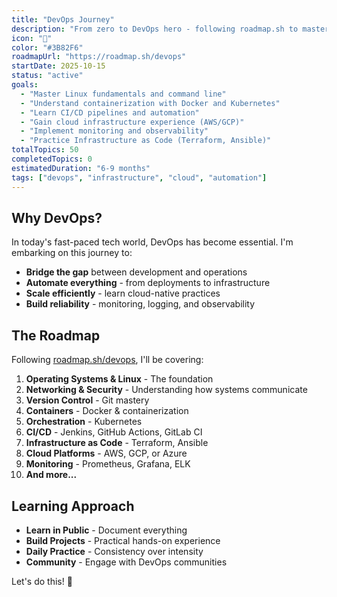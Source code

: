 ```yaml
---
title: "DevOps Journey"
description: "From zero to DevOps hero - following roadmap.sh to master infrastructure, automation, and cloud operations"
icon: "🚀"
color: "#3B82F6"
roadmapUrl: "https://roadmap.sh/devops"
startDate: 2025-10-15
status: "active"
goals:
  - "Master Linux fundamentals and command line"
  - "Understand containerization with Docker and Kubernetes"
  - "Learn CI/CD pipelines and automation"
  - "Gain cloud infrastructure experience (AWS/GCP)"
  - "Implement monitoring and observability"
  - "Practice Infrastructure as Code (Terraform, Ansible)"
totalTopics: 50
completedTopics: 0
estimatedDuration: "6-9 months"
tags: ["devops", "infrastructure", "cloud", "automation"]
---
```


## Why DevOps?

In today's fast-paced tech world, DevOps has become essential. I'm embarking on this journey to:

- **Bridge the gap** between development and operations
- **Automate everything** - from deployments to infrastructure
- **Scale efficiently** - learn cloud-native practices
- **Build reliability** - monitoring, logging, and observability

## The Roadmap

Following [roadmap.sh/devops](https://roadmap.sh/devops), I'll be covering:

1. **Operating Systems & Linux** - The foundation
2. **Networking & Security** - Understanding how systems communicate
3. **Version Control** - Git mastery
4. **Containers** - Docker & containerization
5. **Orchestration** - Kubernetes
6. **CI/CD** - Jenkins, GitHub Actions, GitLab CI
7. **Infrastructure as Code** - Terraform, Ansible
8. **Cloud Platforms** - AWS, GCP, or Azure
9. **Monitoring** - Prometheus, Grafana, ELK
10. **And more...**

## Learning Approach

- **Learn in Public** - Document everything
- **Build Projects** - Practical hands-on experience
- **Daily Practice** - Consistency over intensity
- **Community** - Engage with DevOps communities

Let's do this! 🚀
